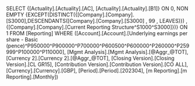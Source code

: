SELECT {[Actuality].[Actuality].[AC], [Actuality].[Actuality].[B1]} ON 0, NON EMPTY {EXCEPT(DISTINCT({[Company].[Company].[S3000],DESCENDANTS([Company].[Company].[S3000] , 99 , LEAVES)}) , {[Company].[Company].[Current Reporting Structure^S1000^S3000]})} ON 1 FROM [Reporting] WHERE ([Account].[Account].[Underlying earnings per share - Basic (pence)^P950000^P900000^P700000^P600500^P600000^P260000^P259999^P100000^P110000], [Mgmt Analysis].[Mgmt Analysis].[@Aggr_@TOT], [Currency 2].[Currency 2].[@Aggr_@TOT], [Closing Version].[Closing Version].[CL GR15], [Contribution Version].[Contribution Version].[CO ALL], [Currency].[Currency].[GBP], [Period].[Period].[202304], [m Reporting].[m Reporting].[Monthly])